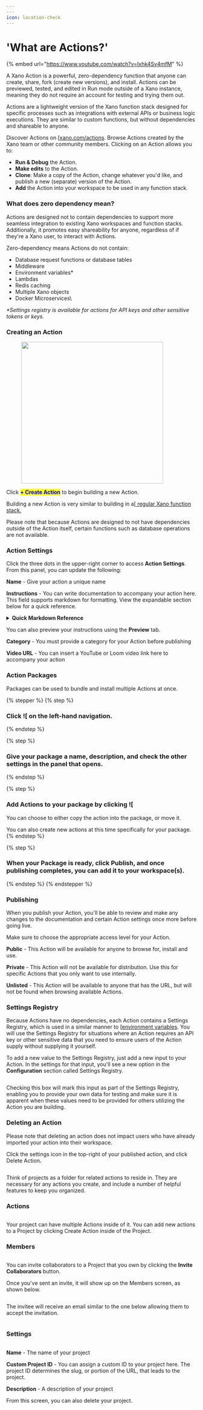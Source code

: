 ```yaml
---
---
icon: location-check
---
```


# 'What are Actions?'

{% embed url="https://www.youtube.com/watch?v=Ixhk4Sv4mfM" %}

A Xano Action is a powerful, zero-dependency function that anyone can create, share, fork (create new versions), and install. Actions can be previewed, tested, and edited in Run mode outside of a Xano instance, meaning they do not require an account for testing and trying them out.&#x20;

Actions are a lightweight version of the Xano function stack designed for specific processes such as integrations with external APIs or business logic executions. They are similar to custom functions, but without dependencies and shareable to anyone.

Discover Actions on [[xano.com/actions](https://www.xano.com/actions).  Browse Actions created by the Xano team or other community members. Clicking on an Action allows you to:

* **Run & Debug** the Action.
* **Make edits** to the Action.
* **Clone**: Make a copy of the Action, change whatever you'd like, and publish a new (separate) version of the Action.
* **Add** the Action into your workspace to be used in any function stack.&#x20;

### What does zero dependency mean?

Actions are designed not to contain dependencies to support more seamless integration to existing Xano workspaces and function stacks. Additionally, it promotes easy shareability for anyone, regardless of if they're a Xano user, to interact with Actions.&#x20;

<Info>

Zero-dependency means Actions do not contain:

* Database request functions or database tables
* Middleware
* Environment variables\*
* Lambdas
* Redis caching
* Multiple Xano objects
* Docker Microservices\


_\*Settings registry is available for actions for API keys and other sensitive tokens or keys._

</Info>

### Creating an Action

<div align="left"><figure><img src="..//assets/CleanShot 2024-10-10 at 09.52.49@2x.png" alt="" width="375"><figcaption></figcaption></figure></div>

Click <mark style="color:blue;">**+ Create Action**</mark> to begin building a new Action.

Building a new Action is very similar to building in a[[ regular Xano function stack.](../the-function-stack/building-with-visual-development/#the-anatomy-of-the-visual-builder)

<Info>

Please note that because Actions are designed to not have dependencies outside of the Action itself, certain functions such as database operations are not available.

</Info>

### Action Settings

Click the three dots in the upper-right corner to access **Action Settings**. From this panel, you can update the following:

**Name** - Give your action a unique name

**Instructions** - You can write documentation to accompany your action here. This field supports markdown for formatting. View the expandable section below for a quick reference.

<details>

<summary><strong>Quick Markdown Reference</strong></summary>

````
# Header 1
## Header 2
### Header 3

*Italic* or _Italic_
**Bold** or __Bold__
***Bold and Italic*** or ___Bold and Italic___

- Item 1
- Item 2
  - Subitem 2.1

1. First item
2. Second item
   1. Subitem 2.1

[[Link text](https://www.example.com)

[[Alt text](image-url.jpg)

`inline code`

```code block```
````

</details>

You can also preview your instructions using the **Preview** tab.

**Category** - You must provide a category for your Action before publishing

**Video URL** - You can insert a YouTube or Loom video link here to accompany your action

### Action Packages

Packages can be used to bundle and install multiple Actions at once.

{% stepper %}
{% step %}
### Click ![[](<../.gitbook/assets/CleanShot 2025-03-20 at 16.07.44.png>) on the left-hand navigation.


{% endstep %}

{% step %}
### Give your package a name, description, and check the other settings in the panel that opens.


{% endstep %}

{% step %}
### Add Actions to your package by clicking ![[](<../.gitbook/assets/CleanShot 2025-03-20 at 16.08.59.png>)

You can choose to either copy the action into the package, or move it.

You can also create new actions at this time specifically for your package.
{% endstep %}

{% step %}
### When your Package is ready, click Publish, and once publishing completes, you can add it to your workspace(s).


{% endstep %}
{% endstepper %}

### Publishing

When you publish your Action, you'll be able to review and make any changes to the documentation and certain Action settings once more before going live.

Make sure to choose the appropriate access level for your Action.

**Public** - This Action will be available for anyone to browse for, install and use.

**Private** - This Action will not be available for distribution. Use this for specific Actions that you only want to use internally.

**Unlisted** - This Action will be available to anyone that has the URL, but will not be found when browsing available Actions.

### Settings Registry

Because Actions have no dependencies, each Action contains a Settings Registry, which is used in a similar manner to [[environment variables](../the-function-stack/environment-variables.mdx). You will use the Settings Registry for situations where an Action requires an API key or other sensitive data that you need to ensure users of the Action supply without supplying it yourself.

To add a new value to the Settings Registry, just add a new input to your Action. In the settings for that input, you'll see a new option in the **Configuration** section called Settings Registry.

<figure><img src="..//assets/CleanShot 2024-10-15 at 22.25.36@2x.png" alt=""><figcaption></figcaption></figure>

Checking this box will mark this input as part of the Settings Registry, enabling you to provide your own data for testing and make sure it is apparent when these values need to be provided for others utilizing the Action you are building.

### Deleting an Action

<Info>

Please note that deleting an action does not impact users who have already imported your action into their workspace.&#x20;

</Info>

Click the settings icon in the top-right of your published action, and click Delete Actio&#x6E;**.**

<figure><img src="..//assets/CleanShot 2024-10-29 at 13.44.11.png" alt=""><figcaption></figcaption></figure>









Think of projects as a folder for related actions to reside in. They are necessary for any actions you create, and include a number of helpful features to keep you organized.

### Actions

<figure><img src="..//assets/CleanShot 2024-10-10 at 09.50.01@2x.png" alt=""><figcaption></figcaption></figure>

Your project can have multiple Actions inside of it. You can add new actions to a Project by clicking Create Action inside of the Project.

### Members

<figure><img src="..//assets/CleanShot 2024-10-10 at 09.50.18@2x.png" alt=""><figcaption></figcaption></figure>

You can invite collaborators to a Project that you own by clicking the **Invite Collaborators** button.

Once you've sent an invite, it will show up on the Members screen, as shown below.

<figure><img src="..//assets/CleanShot 2024-10-04 at 17.35.59.png" alt=""><figcaption></figcaption></figure>

The invitee will receive an email similar to the one below allowing them to accept the invitation.

<figure><img src="..//assets/CleanShot 2024-10-04 at 17.36.47.png" alt=""><figcaption></figcaption></figure>

### Settings

<figure><img src="..//assets/CleanShot 2024-10-10 at 09.50.38@2x.png" alt=""><figcaption></figcaption></figure>

**Name** - The name of your project

**Custom Project ID** - You can assign a custom ID to your project here. The project ID determines the slug, or portion of the URL, that leads to the project.

**Description** - A description of your project

From this screen, you can also delete your project.


